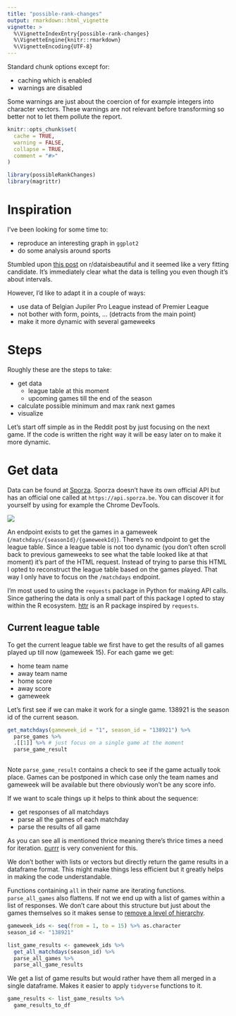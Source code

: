 ```yaml
---
title: "possible-rank-changes"
output: rmarkdown::html_vignette
vignette: >
  %\VignetteIndexEntry{possible-rank-changes}
  %\VignetteEngine{knitr::rmarkdown}
  %\VignetteEncoding{UTF-8}
---
```


Standard chunk options except for:

- caching which is enabled
- warnings are disabled

Some warnings are just about the coercion of for example integers into character vectors. These warnings are not relevant before transforming so better not to let them pollute the report.

```r
knitr::opts_chunk$set(
  cache = TRUE,
  warning = FALSE,
  collapse = TRUE,
  comment = "#>"
)
```

```r
library(possibleRankChanges)
library(magrittr)
```

# Inspiration

I've been looking for some time to:

- reproduce an interesting graph in `ggplot2`
- do some analysis around sports

Stumbled upon [this post](https://www.reddit.com/r/dataisbeautiful/comments/a9n0rv/this_season_ive_been_creating_these_possible/) on r/dataisbeautiful and it seemed like a very fitting candidate. It's immediately clear what the data is telling you even though it's about intervals. 

However, I'd like to adapt it in a couple of ways:

- use data of Belgian Jupiler Pro League instead of Premier League
- not bother with form, points, ... (detracts from the main point)
- make it more dynamic with several gameweeks

# Steps

Roughly these are the steps to take:

- get data
  - league table at this moment
  - upcoming games till the end of the season
- calculate possible minimum and max rank next games
- visualize

Let's start off simple as in the Reddit post by just focusing on the next game. If the code is written the right way it will be easy later on to make it more dynamic.

# Get data

Data can be found at [Sporza](https://sporza.be/nl/categorie/voetbal/jupiler-pro-league/). Sporza doesn't have its own official API but has an official one called at `https://api.sporza.be`. You can discover it for yourself by using for example the Chrome DevTools.

![](matchdays-endpoint-sporza.png)

An endpoint exists to get the games in a gameweek (`/matchdays/{seasonId}/{gameweekId}`). There's no endpoint to get the league table. Since a league table is not too dynamic (you don't often scroll back to previous gameweeks to see what the table looked like at that moment) it's part of the HTML request. Instead of trying to parse this HTML I opted to reconstruct the league table based on the games played. That way I only have to focus on the `/matchdays` endpoint.

I'm most used to using the `requests` package in Python for making API calls. Since gathering the data is only a small part of this package I opted to stay within the R ecosystem. [httr](https://cran.r-project.org/web/packages/httr/vignettes/quickstart.html) is an R package inspired by `requests`.

## Current league table

To get the current league table we first have to get the results of all games played up till now (gameweek 15). For each game we get:

- home team name
- away team name
- home score
- away score
- gameweek

Let's first see if we can make it work for a single game. 138921 is the season id of the current season.

```r
get_matchdays(gameweek_id = "1", season_id = "138921") %>% 
  parse_games %>% 
  .[[1]] %>% # just focus on a single game at the moment
  parse_game_result
  
```

Note `parse_game_result` contains a check to see if the game actually took place. Games can be postponed in which case only the team names and gameweek will be available but there obviously won't be any score info.

If we want to scale things up it helps to think about the sequence:

- get responses of all matchdays
- parse all the games of each matchday
- parse the results of all game

As you can see all is mentioned thrice meaning there's thrice times a need for iteration. [purrr](https://purrr.tidyverse.org/) is very convenient for this. 

We don't bother with lists or vectors but directly return the game results in a dataframe format. This might make things less efficient but it greatly helps in making the code understandable.

Functions containing `all` in their name are iterating functions. `parse_all_games` also flattens. If not we end up with a list of games within a list of responses. We don't care about this structure but just about the games themselves so it makes sense to [remove a level of hierarchy](https://purrr.tidyverse.org/reference/flatten.html).

```r
gameweek_ids <- seq(from = 1, to = 15) %>% as.character
season_id <- "138921"

list_game_results <- gameweek_ids %>%
  get_all_matchdays(season_id) %>% 
  parse_all_games %>% 
  parse_all_game_results
```

We get a list of game results but would rather have them all merged in a single dataframe. Makes it easier to apply `tidyverse` functions to it.

```r
game_results <- list_game_results %>% 
  game_results_to_df
```




